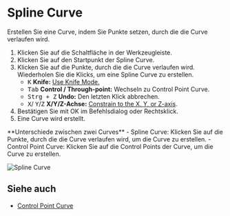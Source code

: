 
# Spline Curve

<Reference shortcut="" command="Spline Curve" button="Werkzeugleiste" />

Erstellen Sie eine Curve, indem Sie Punkte setzen, durch die die Curve verlaufen wird.

1. Klicken Sie auf die Schaltfläche <ButtonIcon type="button-spline-curve" /> in der Werkzeugleiste.
2. Klicken Sie auf den Startpunkt der Spline Curve.
3. Klicken Sie auf die Punkte, durch die die Curve verlaufen wird. Wiederholen Sie die Klicks, um eine Spline Curve zu erstellen.
   - <kbd>K</kbd> **Knife:** [Use Knife Mode.](./sketching-essentials#use-knife-mode) 
   - <kbd>Tab</kbd> **Control / Through-point:** Wechseln zu Control Point Curve.
   - <kbd>Strg + Z</kbd> **Undo:** Den letzten Klick abbrechen.
   - <kbd>X</kbd>/ <kbd>Y</kbd>/<kbd>Z</kbd> **X/Y/Z-Achse:** [Constrain to the X, Y, or Z-axis](./sketching-essentials#constrain-to-an-axis).
4. Bestätigen Sie mit OK im Befehlsdialog oder Rechtsklick.
5. Eine Curve wird erstellt.

<Callout type="info" emoji="💡">
**Unterschiede zwischen zwei Curves**
- Spline Curve: Klicken Sie auf die Punkte, durch die die Curve verlaufen wird, um die Curve zu erstellen.
- Control Point Curve: Klicken Sie auf die Control Points der Curve, um die Curve zu erstellen.
</Callout>

![Spline Curve](/img/spline-curve.gif)

## Siehe auch
- [Control Point Curve](./control-point-curve)

